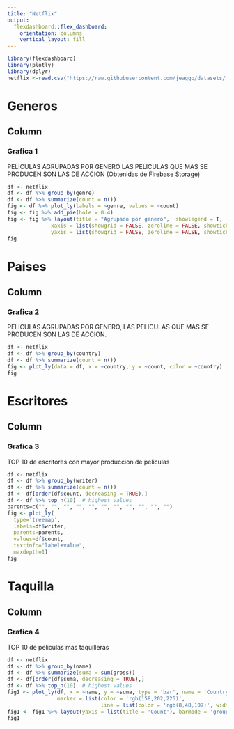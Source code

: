 ```yaml
---
title: "Netflix"
output:
  flexdashboard::flex_dashboard:
    orientation: columns
    vertical_layout: fill
---
```


```r
library(flexdashboard)
library(plotly)
library(dplyr)
netflix <-read.csv("https://raw.githubusercontent.com/jeaggo/datasets/master/imdb.csv")
```



Generos
===
Column {data-width=650}
-----------------------------------------------------------------------

### Grafica 1
PELICULAS AGRUPADAS POR GENERO
LAS PELICULAS QUE MAS SE PRODUCEN SON LAS DE ACCION (Obtenidas de Firebase Storage)

     
```r
df <- netflix
df <- df %>% group_by(genre)
df <- df %>% summarize(count = n())
fig <- df %>% plot_ly(labels = ~genre, values = ~count)
fig <- fig %>% add_pie(hole = 0.4)
fig <- fig %>% layout(title = "Agrupado por genero",  showlegend = T,
              xaxis = list(showgrid = FALSE, zeroline = FALSE, showticklabels = FALSE),
              yaxis = list(showgrid = FALSE, zeroline = FALSE, showticklabels = FALSE))
fig
```

Paises
===
Column {data-width=650}
-----------------------------------------------------------------------

### Grafica 2
PELICULAS AGRUPADAS POR GENERO, LAS PELICULAS
QUE MAS SE PRODUCEN SON LAS DE ACCION.

```r
df <- netflix
df <- df %>% group_by(country)
df <- df %>% summarize(count = n())
fig <- plot_ly(data = df, x = ~country, y = ~count, color = ~country)
fig
```

Escritores
===
Column {data-width=650}
-----------------------------------------------------------------------

### Grafica 3
TOP 10 de escritores con mayor produccion de peliculas

```r
df <- netflix
df <- df %>% group_by(writer)
df <- df %>% summarize(count = n())
df <- df[order(df$count, decreasing = TRUE),]
df <- df %>% top_n(10)  # highest values
parents=c("", "", "", "", "", "", "", "", "", "", "")
fig <- plot_ly(
  type='treemap',
  labels=df$writer,
  parents=parents,
  values=df$count,
  textinfo="label+value",
  maxdepth=1)
fig
```

Taquilla
===
Column {data-width=650}
-----------------------------------------------------------------------

### Grafica 4
TOP 10 de peliculas mas taquilleras

```r
df <- netflix
df <- df %>% group_by(name)
df <- df %>% summarize(suma = sum(gross))
df <- df[order(df$suma, decreasing = TRUE),]
df <- df %>% top_n(10)  # highest values
fig1 <- plot_ly(df, x = ~name, y = ~suma, type = 'bar', name = 'Country',
                marker = list(color = 'rgb(158,202,225)',
                              line = list(color = 'rgb(8,48,107)', width = 1.5)))
fig1 <- fig1 %>% layout(yaxis = list(title = 'Count'), barmode = 'group')
fig1

```